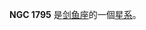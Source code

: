 {{NGCInfoBox|NGCID=NGC 1795|發現者=詹姆士·丹露帕|發現日期=1826年9月24日|其他編號=ESO 56-SC44|曆元=J2000.0|赤經=4時59分47秒
|赤緯=-69°48'5"|星座=剑鱼座|星體=星系|星等=12.4|表面亮度=|藍等=13.2}}

'''NGC 1795''' 是[[剑鱼座|剑鱼座]]的一個[[星系|星系]]。

{{NGCReference|1795}}
{{Catalogs|NGC=1795}}

{{Galaxy-stub}}